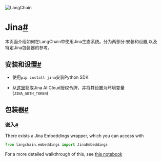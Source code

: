 

<Head>
  <script>
    {
      `(function() {
         var _hmt = _hmt || [];
(function() {
  var hm = document.createElement("script");
  hm.src = "https://hm.baidu.com/hm.js?e60fb290e204e04c5cb6f79b0ac1e697";
  var s = document.getElementsByTagName("script")[0]; 
  s.parentNode.insertBefore(hm, s);
})();
       })();`
    }
  </script>
</Head>

![LangChain](https://pica.zhimg.com/50/v2-56e8bbb52aa271012541c1fe1ceb11a2_r.gif)





Jina[#](#jina "跳到此标题的永久链接")
===========================

本页面介绍如何在LangChain中使用Jina生态系统。分为两部分:安装和设置,以及特定Jina包装器的参考。

安装和设置[#](#installation-and-setup "跳到此标题的永久链接")
----------------------------------------------

* 使用`pip install jina`安装Python SDK

* 从[这里](https://cloud.jina.ai/settings/tokens)获取Jina AI Cloud授权令牌，并将其设置为环境变量(`JINA_AUTH_TOKEN`)

包装器[#](#wrappers "跳到此标题的永久链接")
------------------------------

### 嵌入[#](#embeddings "跳到此标题的永久链接")

There exists a Jina Embeddings wrapper, which you can access with

```python
from langchain.embeddings import JinaEmbeddings

```

For a more detailed walkthrough of this, see [this notebook](../modules/model_io/text_embedding/examples/jina)

